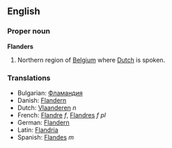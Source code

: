 ==English==
===Proper noun===
'''Flanders'''

#Northern region of [[Belgium]] where [[Dutch]] is spoken.

===Translations===
*Bulgarian: [[Фламандия]]
*Danish: [[Flandern]]
*Dutch: [[Vlaanderen]] ''n''
*French: [[Flandre]] ''f'', [[Flandres]] ''f pl''
*German: [[Flandern]]
*Latin: [[Flandria]]
*Spanish: [[Flandes]] ''m''